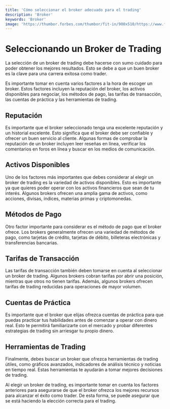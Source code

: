 ```yaml
---
title: 'Cómo seleccionar el broker adecuado para el trading'
description: 'Broker'
keywords: 'Broker'
image: 'https://thumbor.forbes.com/thumbor/fit-in/900x510/https://www.forbes.com/advisor/wp-content/uploads/2022/06/960x0.jpeg-2-4.jpg'
---
```




# Seleccionando un Broker de Trading

La selección de un broker de trading debe hacerse con sumo cuidado para poder obtener los mejores resultados. Esto se debe a que un buen broker es la clave para una carrera exitosa como trader.

Es importante tomar en cuenta varios factores a la hora de escoger un broker. Estos factores incluyen la reputación del broker, los activos disponibles para negociar, los métodos de pago, las tarifas de transacción, las cuentas de práctica y las herramientas de trading. 

<ImageAdd source="https://thumbs.dreamstime.com/b/over-shoulder-view-computer-screens-stock-broker-trading-online-ful-charts-data-analyses-107056428.jpg"/>

## Reputación

Es importante que el broker seleccionado tenga una excelente reputación y un historial excelente. Esto significa que el broker debe ser confiable y ofrecer un buen servicio al cliente. Algunas formas de comprobar la reputación de un broker incluyen leer reseñas en línea, verificar los comentarios en foros en línea y buscar en los medios de comunicación.

## Activos Disponibles

Uno de los factores más importantes que debes considerar al elegir un broker de trading es la variedad de activos disponibles. Esto es importante ya que quieres poder operar con los activos financieros que sean de tu interés. Algunos brokers ofrecen una amplia gama de activos, como acciones, divisas, índices, materias primas y criptomonedas.

<ImageAdd source="https://ciat.org/wp-content/uploads/2022/11/CIATBlogAT_Criptoactivos_nov22.png"/>

## Métodos de Pago

Otro factor importante para considerar es el método de pago que el broker ofrece. Los brokers generalmente ofrecen una variedad de métodos de pago, como tarjetas de crédito, tarjetas de débito, billeteras electrónicas y transferencias bancarias.

## Tarifas de Transacción

Las tarifas de transacción también deben tomarse en cuenta al seleccionar un broker de trading. Algunos brokers cobran tarifas por abrir una posición, mientras que otros no tienen tarifas. Además, algunos brokers ofrecen tarifas de trading reducidas para operaciones de mayor volumen. 

<ImageAdd source="https://cdn.ttweb.net/News/images/188504.jpg?preset=w800_q70"/>

## Cuentas de Práctica

Es importante que el broker que elijas ofrezca cuentas de práctica para que puedas practicar tus habilidades antes de comenzar a operar con dinero real. Esto te permitirá familiarizarte con el mercado y probar diferentes estrategias de trading sin arriesgar tu propio dinero.

## Herramientas de Trading

Finalmente, debes buscar un broker que ofrezca herramientas de trading útiles, como gráficos avanzados, indicadores de análisis técnico y noticias en tiempo real. Estas herramientas te ayudarán a tomar mejores decisiones de trading. 

<ImageAdd source="https://i.pinimg.com/originals/46/94/59/46945920013a06d153f7dda078dabb56.jpg"/>

Al elegir un broker de trading, es importante tomar en cuenta los factores anteriores para asegurarse de que el broker ofrezca los mejores recursos para alcanzar el éxito como trader. De esta forma, se puede asegurar que se está haciendo la elección correcta para el trading.